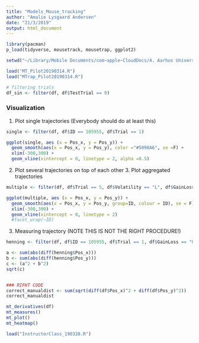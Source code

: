 ```yaml
---
title: "Models_Mouse_tracking"
author: "Amalie Lysgaard Andersen"
date: "21/3/2019"
output: html_document
---
```


```r
library(pacman)
p_load(tidyverse, mousetrack, mousetrap, ggplot2)

setwd("~/Library/Mobile Documents/com~apple~CloudDocs/4. Aarhus Universitet/4. Semester/3. Models for perception and action/5. Decisions in the hand/Mouse_tracking")
```

```r
load("MT_Pilot20190314.R")
load("MTrap_Pilot20190314.R")

# filtering trials
df_sin <- filter(df, df$TestTrial == 0)
```

### Visualization
1. Plot single trajectories (Everybody should do at least this)
```r
single <- filter(df, df$ID == 105955, df$Trial == 1)

ggplot(single, aes (x = Pos_x, y = Pos_y)) +
  geom_smooth(aes(x = Pos_x, y = Pos_y), color ="#5098A6", se =F) +
  xlim(-300,300) +
  geom_vline(xintercept = 0, linetype = 2, alpha =0.5) 

```

2. Plot several trajectories on top of each other 3. Plot aggregated trajectories
```r
multiple <- filter(df, df$Trial == 5, df$Volatility == "L", df$GainLoss == "Gain")

ggplot(multiple, aes (x = Pos_x, y = Pos_y)) +
  geom_smooth(aes(x = Pos_x, y = Pos_y, group=ID, colour = ID), se = F) +
  xlim(-300,300) +
  geom_vline(xintercept = 0, linetype = 2) 
  #facet_wrap(~ID)

```


3. Measuring trajectory (NOTE THIS IS NOT THE RIGHT PROCEDURE!)
```r
henning <- filter(df, df$ID == 105955, df$Trial == 1, df$GainLoss == "Gain")

a <- sum(abs(diff(henning$Pos_x)))
b <- sum(abs(diff(henning$Pos_y)))
c <- (a^2 + b^2)
sqrt(c)


### RIFHT CODE
correct_manualdist <- sum(sqrt(diff(df$Pos_x)^2 + diff(df$Pos_y)^2))
correct_manualdist

```


```r
mt_derivatives(df) 
mt_measures() 
mt_plot()
mt_heatmap()
```

```r
load("InstructorClass_190328.R")
```


